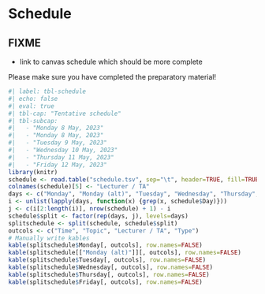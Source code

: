 # Schedule

::: {.callout-warning}
## FIXME
- link to canvas schedule which should be more complete
:::

::: {.callout-note}
Please make sure you have completed the preparatory material!
:::


```r
#| label: tbl-schedule
#| echo: false
#| eval: true
#| tbl-cap: "Tentative schedule"
#| tbl-subcap:
#|   - "Monday 8 May, 2023"
#|   - "Monday 8 May, 2023"
#|   - "Tuesday 9 May, 2023"
#|   - "Wednesday 10 May, 2023"
#|   - "Thursday 11 May, 2023"
#|   - "Friday 12 May, 2023"
library(knitr)
schedule <- read.table("schedule.tsv", sep="\t", header=TRUE, fill=TRUE)
colnames(schedule)[5] <- "Lecturer / TA"
days <- c("Monday", "Monday (alt)", "Tuesday", "Wednesday", "Thursday", "Friday")
i <- unlist(lapply(days, function(x) {grep(x, schedule$Day)}))
j <- c(i[2:length(i)], nrow(schedule) + 1) - i
schedule$split <- factor(rep(days, j), levels=days)
splitschedule <- split(schedule, schedule$split)
outcols <- c("Time", "Topic", "Lecturer / TA", "Type")
# Manually write kables
kable(splitschedule$Monday[, outcols], row.names=FALSE)
kable(splitschedule[["Monday (alt)"]][, outcols], row.names=FALSE)
kable(splitschedule$Tuesday[, outcols], row.names=FALSE)
kable(splitschedule$Wednesday[, outcols], row.names=FALSE)
kable(splitschedule$Thursday[, outcols], row.names=FALSE)
kable(splitschedule$Friday[, outcols], row.names=FALSE)
```
